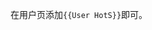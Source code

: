 <includeonly><!-- 在這裡加入模板的保護標識 --></includeonly><noinclude>{{template doc page viewed directly}}</noinclude>
<!-- 在本行下編輯模板說明 -->
在用户页添加<code><nowiki>{{User HotS}}</nowiki></code>即可。
<includeonly>
<!-- 本行下加入模板的分類 -->
<!-- 本行下加入模板的跨語言鏈接 -->
</includeonly>